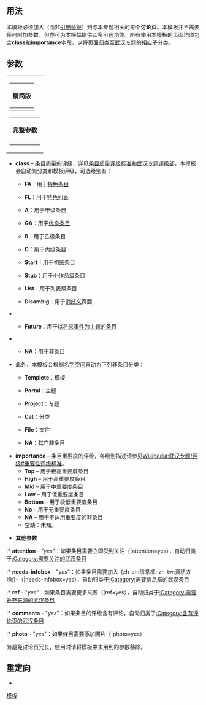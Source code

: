 <includeonly></includeonly><noinclude>{{template doc page viewed directly}}</noinclude>

== 用法 ==
本'''{{tl|武汉专题}}'''模板必须加入（而非[[Help:引用替换|引用替换]]）到与本专题相关的每个'''讨论页'''。本模板并不需要任何附加参数，但亦可为本横幅提供众多可选功能。所有使用本模板的页面均须包含'''class'''和'''importance'''字段，以将页面归类至[[:Category:武汉专题|武汉专题]]的相应子分类。

== 参数 ==
{| align=right style="background:transparent; width:0"
|
{| class="wikitable"
|-
!精简版
|-
|<pre style="font-size:90%">{{武汉专题
|class = 
|importance =
}}
</pre>
|}
{| class="wikitable"
|-
!完整参数
|-
|<pre style="font-size:90%">{{武汉专题
|class = 
|importance =
|attention = 
|needs-infobox = 
|ref = 
|comments =
|photo =
|peer = 
|old-peer = 
}}
</pre>
|}
|}

* '''class''' – 条目质量的评级，详见[[Wikipedia:条目质量评级标准|条目质量评级标准]]和[[Wikipedia:武汉专题/评级|武汉专题评级部]]，本模板会自动为分类和模板评级，可选级别有：
** {{classicon|FA}} '''FA'''：用于[[Wikipedia:特色条目|特色条目]]
** {{classicon|FL}} '''FL'''：用于[[Wikipedia:特色列表|特色列表]]
** {{classicon|A}} '''A'''：用于甲级条目
** {{classicon|GA}} '''GA'''：用于[[Wikipedia:优良条目|优良条目]]
** {{classicon|B}} '''B'''：用于乙级条目
** {{classicon|C}} '''C'''：用于丙级条目
** {{classicon|Start}} '''Start'''：用于初级条目
** {{classicon|Stub}} '''Stub'''：用于小作品级条目
** {{classicon|List}} '''List'''：用于列表级条目
** {{classicon|Disambig}} '''Disambig'''：用于[[Wikipedia:消歧义|消歧义]]页面
<!--** {{classicon|Redirect}} '''Redirect'''：用于被分类的重定向页（如科名重定向）-->
<!--** {{classicon|Needed}} '''Needed'''：用于[[Wikipedia:条目请求|请求建立条目]]（模板放在未建立条目的讨论页）-->
** {{classicon|Future}} '''Future'''：用于[[WP:FUTURE|以将来事件为主题的条目]]
<!--** {{classicon|Current}} '''Current'''：用于[[Portal:新闻动态|近期将会迅速更新的条目]]-->
<!--** {{classicon|Merge}} '''Merge'''：用于被认为需要[[WP:合并|合并]]的条目-->
** {{classicon|NA}} '''NA'''：用于非条目
*此外，本模板会根据[[:WP:名字空间|名字空间]]自动为下列非条目分类：
**{{classicon|Template}} '''Templete'''：模板
**{{classicon|Portal}} '''Portal'''：主题
**{{classicon|Project}} '''Project'''：专题
**{{classicon|Cat}} '''Cat'''：分类
**{{classicon|File}} '''File'''：文件
**{{classicon|NA}} '''NA'''：其它非条目

* '''importance''' – 条目重要度的评级，各级别描述请参见[[Wikipedia:武汉专题/评级#重要性评级标准]]。
**'''Top''' – 用于极高重要度条目
**'''High''' – 用于高重要度条目
**'''Mid''' –  用于中重要度条目
**'''Low''' –  用于低重要度条目
**'''Bottom''' – 用于极低重要度条目
**'''No''' – 用于无重要度条目
**'''NA''' – 用于不适用重要度的非条目
** 空缺：未知。

* '''其他参数'''
:* '''attention''' - "''yes''"：如果条目需要立即受到关注（|attention=yes），自动归类于[[:Category:需要关注的武汉条目]]
:* '''needs-infobox''' - "''yes''"：如果条目需要加入-{zh-cn:信息框; zh-tw:資訊方塊;}-（|needs-infobox=yes），自动归类于[[:Category:需要信息框的武汉条目]]
:* '''ref''' - "''yes''"：如果条目需要更多来源（|ref=yes），自动归类于[[:Category:需要补充来源的武汉条目]]
:* '''comments''' - "''yes''"：如果条目的评级含有评论，自动归类于[[:Category:含有评论页的武汉条目]]
:* '''photo''' - "''yes''"：如果條目需要添加圖片（|photo=yes）

为避免讨论页冗长，使用时请将模板中未用到的参数移除。

== 重定向 ==
* {{tl|WPWuhan}}
<includeonly>
<!-- ++++ PLEASE ADD CATEGORIES AND INTERWIKIS BELOW THIS LINE, THANK YOU. -->
[[Category:武汉专题|模板]]

</includeonly>